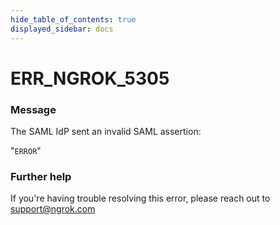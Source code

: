 ```yaml
---
hide_table_of_contents: true
displayed_sidebar: docs
---
```



# ERR_NGROK_5305

### Message

The SAML IdP sent an invalid SAML assertion:

"`ERROR`"

<ErrorDetails error="err_ngrok_5305" />

### Further help

If you're having trouble resolving this error, please reach out to [support@ngrok.com](mailto:support@ngrok.com?subject=Help%20with%20ERR_NGROK_5305)
